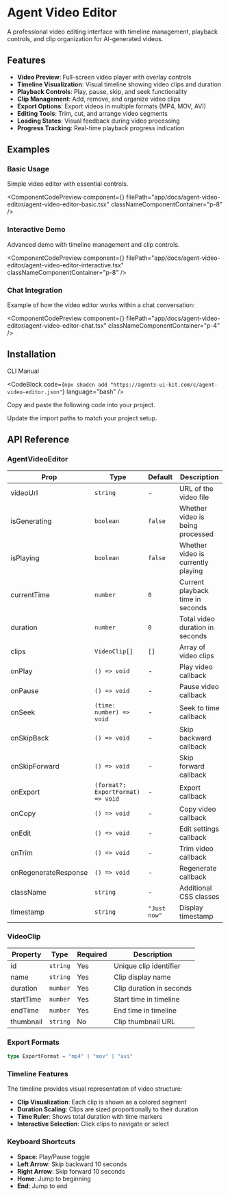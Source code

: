 
# Agent Video Editor

A professional video editing interface with timeline management, playback controls, and clip organization for AI-generated videos.

## Features

- **Video Preview**: Full-screen video player with overlay controls
- **Timeline Visualization**: Visual timeline showing video clips and duration
- **Playback Controls**: Play, pause, skip, and seek functionality
- **Clip Management**: Add, remove, and organize video clips
- **Export Options**: Export videos in multiple formats (MP4, MOV, AVI)
- **Editing Tools**: Trim, cut, and arrange video segments
- **Loading States**: Visual feedback during video processing
- **Progress Tracking**: Real-time playback progress indication

## Examples

### Basic Usage

Simple video editor with essential controls.

<ComponentCodePreview 
  component={<AgentVideoEditorBasic />}
  filePath="app/docs/agent-video-editor/agent-video-editor-basic.tsx"
  classNameComponentContainer="p-8"
/>

### Interactive Demo

Advanced demo with timeline management and clip controls.

<ComponentCodePreview
  component={<AgentVideoEditorInteractive />}
  filePath="app/docs/agent-video-editor/agent-video-editor-interactive.tsx"
  classNameComponentContainer="p-8"
/>

### Chat Integration

Example of how the video editor works within a chat conversation:

<ComponentCodePreview
  component={<AgentVideoEditorChat />}
  filePath="app/docs/agent-video-editor/agent-video-editor-chat.tsx"
  classNameComponentContainer="p-4"
/>

## Installation

<Tabs defaultValue="cli">

<TabsList>
  <TabsTrigger value="cli">CLI</TabsTrigger>
  <TabsTrigger value="manual">Manual</TabsTrigger>
</TabsList>

<TabsContent value="cli">

<CodeBlock
  code={`npx shadcn add "https://agents-ui-kit.com/c/agent-video-editor.json"`}
  language="bash"
/>

</TabsContent>

<TabsContent value="manual">

<Steps>

<Step>Copy and paste the following code into your project.</Step>

<CodeBlock filePath="components/agents-ui/agent-video-editor.tsx" language="tsx" />

<Step>Update the import paths to match your project setup.</Step>

</Steps>

</TabsContent>

</Tabs>

## API Reference

### AgentVideoEditor

| Prop | Type | Default | Description |
|------|------|---------|-------------|
| videoUrl | `string` | - | URL of the video file |
| isGenerating | `boolean` | `false` | Whether video is being processed |
| isPlaying | `boolean` | `false` | Whether video is currently playing |
| currentTime | `number` | `0` | Current playback time in seconds |
| duration | `number` | `0` | Total video duration in seconds |
| clips | `VideoClip[]` | `[]` | Array of video clips |
| onPlay | `() => void` | - | Play video callback |
| onPause | `() => void` | - | Pause video callback |
| onSeek | `(time: number) => void` | - | Seek to time callback |
| onSkipBack | `() => void` | - | Skip backward callback |
| onSkipForward | `() => void` | - | Skip forward callback |
| onExport | `(format?: ExportFormat) => void` | - | Export callback |
| onCopy | `() => void` | - | Copy video callback |
| onEdit | `() => void` | - | Edit settings callback |
| onTrim | `() => void` | - | Trim video callback |
| onRegenerateResponse | `() => void` | - | Regenerate callback |
| className | `string` | - | Additional CSS classes |
| timestamp | `string` | `"Just now"` | Display timestamp |

### VideoClip

| Property | Type | Required | Description |
|----------|------|----------|-------------|
| id | `string` | Yes | Unique clip identifier |
| name | `string` | Yes | Clip display name |
| duration | `number` | Yes | Clip duration in seconds |
| startTime | `number` | Yes | Start time in timeline |
| endTime | `number` | Yes | End time in timeline |
| thumbnail | `string` | No | Clip thumbnail URL |

### Export Formats

```typescript
type ExportFormat = "mp4" | "mov" | "avi"
```

### Timeline Features

The timeline provides visual representation of video structure:
- **Clip Visualization**: Each clip is shown as a colored segment
- **Duration Scaling**: Clips are sized proportionally to their duration
- **Time Ruler**: Shows total duration with time markers
- **Interactive Selection**: Click clips to navigate or select

### Keyboard Shortcuts

- **Space**: Play/Pause toggle
- **Left Arrow**: Skip backward 10 seconds
- **Right Arrow**: Skip forward 10 seconds
- **Home**: Jump to beginning
- **End**: Jump to end